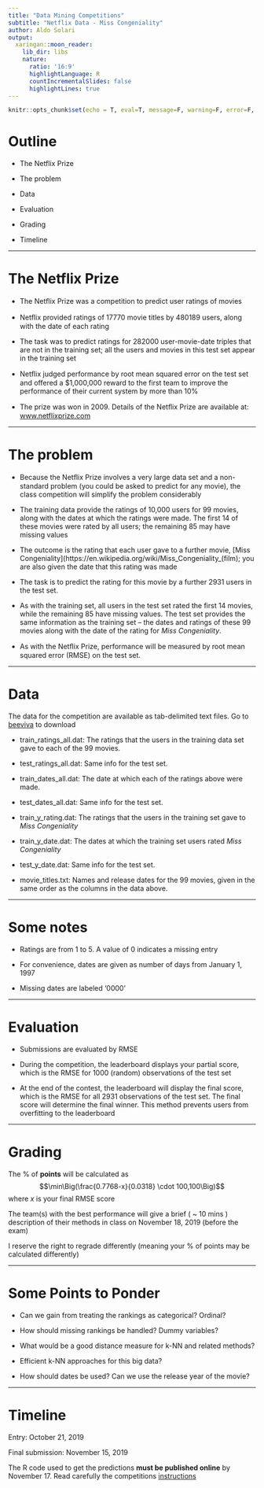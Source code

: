 ```yaml
---
title: "Data Mining Competitions"
subtitle: "Netflix Data - Miss Congeniality"
author: Aldo Solari
output:
  xaringan::moon_reader:
    lib_dir: libs
    nature:
      ratio: '16:9'
      highlightLanguage: R
      countIncrementalSlides: false
      highlightLines: true   
---
```


```r
knitr::opts_chunk$set(echo = T, eval=T, message=F, warning=F, error=F, comment=NA, cache=F)
```

# Outline

* The Netflix Prize

* The problem

* Data

* Evaluation

* Grading

* Timeline


---

# The Netflix Prize

* The Netﬂix Prize was a competition to predict user ratings of movies

* Netﬂix provided ratings of 17770 movie titles by 480189 users, along with the date of each rating

* The task was to predict ratings for 282000 user-movie-date triples that are not in the training set; all the users and movies in this test set appear in the training set

* Netﬂix judged performance by root mean squared error on the test set and offered a $1,000,000 reward to the first team to improve the performance of their current system by more than 10%

* The prize was won in 2009. Details of the Netﬂix Prize are available at: [www.netflixprize.com](www.netflixprize.com)

---

# The problem

* Because the Netﬂix Prize involves a very large data set and a non-standard problem (you could be asked to predict for any movie), the class competition will simplify the problem considerably

* The training data provide the ratings of 10,000 users for 99 movies, along with the dates at which the ratings were made. 
The first 14 of these movies were rated by all users; the remaining 85 may have missing values

* The outcome is the rating that each user gave to a further movie, [Miss Congeniality](https://en.wikipedia.org/wiki/Miss_Congeniality_(film); you are also given the date that this rating was made

* The task is to predict the rating for this movie by a further 2931 users in the test set.

* As with the training set, all users in the test set rated the first 14 movies, while the remaining 85 have missing values. The test set provides the same information as the training set – the dates and ratings of these 99 movies along with the date of the rating for *Miss Congeniality*.

* As with the Netﬂix Prize, performance will be measured by root mean squared error (RMSE) on the test set.

---

# Data

The data for the competition are available as tab-delimited text files. Go to [beeviva](http://www.bee-viva.com/) to download

* train_ratings_all.dat: The ratings that the users in the training data set gave to each of the 99 movies.

* test_ratings_all.dat: Same info for the test set.

* train_dates_all.dat: The date at which each of the ratings above were made.

* test_dates_all.dat: Same info for the test set.

* train_y_rating.dat: The ratings that the users in the training set gave to *Miss Congeniality*

* train_y_date.dat: The dates at which the training set users rated *Miss Congeniality*

* test_y_date.dat: Same info for the test set.

* movie_titles.txt: Names and release dates for the 99 movies, given in the same order as the columns in the data above.

---

# Some notes

* Ratings are from 1 to 5. A value of 0 indicates a missing entry

* For convenience, dates are given as number of days from January 1, 1997

* Missing dates are labeled '0000’

---

# Evaluation

* Submissions are evaluated by RMSE

* During the competition, the leaderboard displays your partial score, which is the RMSE for 1000 (random) observations of the test set

* At the end of the contest, the leaderboard will display the final score, which is the RMSE for all 2931 observations of the test set. The final score will determine the final winner. This method prevents users from overfitting to the leaderboard


---

# Grading

The % of __points__ will be calculated as
$$\min\Big(\frac{0.7768-x}{0.0318} \cdot 100,100\Big)$$
where $x$ is your final RMSE score

The team(s) with the best performance will give a brief ( ~ 10 mins ) description of their methods in class on November 18, 2019 (before the exam)


I reserve the right to regrade differently (meaning your % of points may be calculated differently)

---

# Some Points to Ponder

* Can we gain from treating the rankings as categorical? Ordinal?

* How should missing rankings be handled? Dummy variables?

* What would be a good distance measure for k-NN and related methods?

* Efficient k-NN approaches for this big data?

* How should dates be used? Can we use the release year of the movie?

---

# Timeline

Entry: October 21, 2019

Final submission:  November 15, 2019

The R code used to get the predictions __must be published online__ by November 17. Read carefully the competitions [instructions](docs/competitions/Crules.html)


